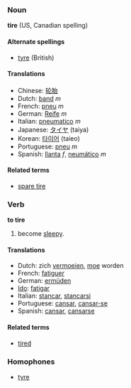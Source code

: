 ===Noun===
'''tire''' (US, Canadian spelling)

====Alternate spellings====
*[[tyre]] (British)

====Translations====
*Chinese: [[轮胎]]
*Dutch: [[band]] ''m''
*French: [[pneu]] ''m''
*German: [[Reife]] ''m''
*Italian: [[pneumatico]] ''m''
*Japanese: [[タイヤ]] (taiya)
*Korean: [[타이어]] (taieo)
*Portuguese: [[pneu]] ''m''
*Spanish: [[llanta]] ''f'', [[neumático]] ''m''

====Related terms====
*[[spare tire]]

===Verb===
'''to tire'''

# become [[sleepy]].

====Translations====
*Dutch: zich [[vermoeien]], [[moe]] worden
*French: [[fatiguer]]
*German: [[ermüden]]
*[[Ido]]: [[fatigar]]
*Italian: [[stancar]], [[stancarsi]]
*Portuguese: [[cansar]], [[cansar-se]]
*Spanish: [[cansar]], [[cansarse]]

====Related terms====
*[[tired]]

===Homophones===
*[[tyre]]